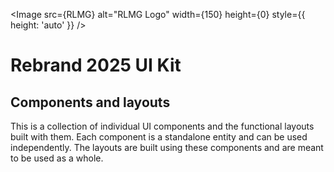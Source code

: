 
<Meta title="Introduction" />

<style>
  {`
  
  `}
</style>

<Image
        src={RLMG}
        alt="RLMG Logo"
        width={150}
        height={0}
        style={{ height: 'auto' }}
      />
      
# Rebrand 2025 UI Kit

## Components and layouts

This is a collection of individual UI components and the functional layouts built with them. 
Each component is a standalone entity and can be used independently. 
The layouts are built using these components and are meant to be used as a whole.